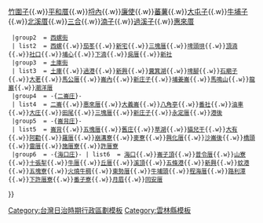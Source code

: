 <noinclude>{{noteTA
|1=zh-hans:庄; zh-hant:庄;
}}</noinclude>
{{Navbox
  |name    = 虎尾郡
  |title   = [[Image:Flag of Japan.svg|23px]] 昔日[[虎尾郡]]（1920年-1945年）
  |style   = width: 100%
  |group1  = [[虎尾街]] 
  | list1  = [[虎尾 (大字)|虎尾]]{{.w}}[[竹圍子 (雲林縣虎尾鎮)|竹圍子]]{{.w}}[[平和厝]]{{.w}}[[埒內]]{{.w}}[[廉使]]{{.w}}[[蕃薯 (地名)|蕃薯]]{{.w}}[[大屯子]]{{.w}}[[牛埔子]]{{.w}}[[北溪厝]]{{.w}}[[三合 (臺灣)|三合]]{{.w}}[[湳子 (雲林縣)|湳子]]{{.w}}[[過溪子 (雲林縣)|過溪子]]{{.w}}[[惠來厝 (雲林縣虎尾鎮)|惠來厝]]
  |group2  = [[西螺街]]
  | list2  = [[西螺 (大字)|西螺]]{{.w}}[[茄苳 (大字)|茄苳]]{{.w}}[[新宅 (雲林縣)|新宅]]{{.w}}[[三塊厝 (雲林縣西螺鎮)|三塊厝]]{{.w}}[[埤頭垻]]{{.w}}[[頂湳]]{{.w}}[[社口 (雲林縣)|社口]]{{.w}}[[埔心 (雲林縣)|埔心]]{{.w}}[[下湳]]{{.w}}[[吳厝 (雲林縣)|吳厝]]{{.w}}[[新社 (雲林縣)|新社]]
  |group3  = [[土庫街]]
  | list3  = [[土庫 (雲林縣大字)|土庫]]{{.w}}[[過港 (雲林縣)|過港]]{{.w}}[[新興 (雲林縣土庫鎮)|新興]]{{.w}}[[糞箕湖 (雲林縣)|糞箕湖]]{{.w}}[[埤腳 (雲林縣)|埤腳]]{{.w}}[[石廟子]]{{.w}}[[大荖]]{{.w}}[[馬公厝]]{{.w}}[[崙內]]{{.w}}[[新庄子 (雲林縣土庫鎮)|新庄子]]{{.w}}[[埔姜崙 (雲林縣)|埔姜崙]]{{.w}}[[馬鳴山 (雲林縣)|馬鳴山]]{{.w}}[[龍巖 (大字)|龍巖]]{{.w}}[[潮洋厝 (雲林縣)|潮洋厝]]
  |group4  = -{[[二崙庄]]}-
  | list4  = [[二崙 (雲林縣大字)|二崙]]{{.w}}[[惠來厝 (雲林縣二崙鄉)|惠來厝]]{{.w}}[[大義崙]]{{.w}}[[八角亭 (地名)|八角亭]]{{.w}}[[番社 (雲林縣)|番社]]{{.w}}[[油車]]{{.w}}[[大庄 (雲林縣)|大庄]]{{.w}}[[田尾 (雲林縣)|田尾]]{{.w}}[[三塊厝 (雲林縣二崙鄉)|三塊厝]]{{.w}}[[新庄子 (雲林縣二崙鄉)|新庄子]]{{.w}}[[永定厝 (雲林縣)|永定厝]]{{.w}}[[港後]]
  |group5  = -{[[崙背庄]]}-
  | list5  = [[崙背 (大字)|崙背]]{{.w}}[[五塊厝 (雲林縣)|五塊厝]]{{.w}}[[舊庄 (崙背鄉)|舊庄]]{{.w}}[[草湖 (雲林縣崙背鄉)|草湖]]{{.w}}[[貓兒干]]{{.w}}[[大有 (地名)|大有]]{{.w}}[[阿勸]]{{.w}}[[羅厝 (雲林縣)|羅厝]]{{.w}}[[崩溝寮]]{{.w}}[[麥寮 (大字)|麥寮]]{{.w}}[[興化厝]]{{.w}}[[沙崙後]]{{.w}}[[橋頭 (雲林縣)|橋頭]]{{.w}}[[雷厝]]{{.w}}[[施厝寮 (雲林縣)|施厝寮]]{{.w}}[[許厝寮 (雲林縣)|許厝寮]]
  |group6  = -{[[海口庄]]}- | list6  = [[海口 (雲林縣大字)|海口]]{{.w}}[[崙豐|崙子頂]]{{.w}}[[普令厝]]{{.w}}[[山寮 (雲林縣)|山寮]]{{.w}}[[十張犁 (雲林縣)|十張犁]]{{.w}}[[牛厝]]{{.w}}[[丘厝]]{{.w}}[[溪頂]]{{.w}}[[五條港 (雲林縣)|五條港]]{{.w}}[[新興 (雲林縣臺西鄉)|新興]]{{.w}}[[蚊港]]{{.w}}[[五塊寮 (臺西鄉)|五塊寮]]{{.w}}[[火燒牛稠]]{{.w}}[[東勢厝]]{{.w}}[[牛埔頭]]{{.w}}[[程海厝]]{{.w}}[[路利潭]]{{.w}}[[下許厝寮]]{{.w}}[[番子寮 (雲林縣)|番子寮]]{{.w}}[[月眉 (雲林縣)|月眉]]{{.w}}[[同安厝 (雲林縣)|同安厝]]
}}
<noinclude>
[[Category:台灣日治時期行政區劃模板]]
[[Category:雲林縣模板]]